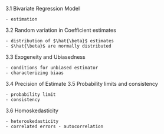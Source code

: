 3.1 Bivariate Regression Model

    - estimation

3.2 Random variation in Coefficient estimates

    - distribution of $\hat{\beta}$ estimates
    - $\hat{\beta}$ are normally distributed

3.3 Exogeneity and Ubiasedness

    - conditions for unbiased estimator
    - characterizing biaas

3.4 Precision of Estimate
3.5 Probability limits and consistency

    - probability limit
    - consistency

3.6 Homoskedasticity

    - heteroskedasticity
    - correlated errors - autocorrelation
